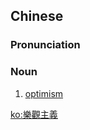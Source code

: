 {{also|乐观主义}}
==Chinese==
{{zh-forms|s=乐观主义|type=22}}

===Pronunciation===
{{zh-pron
|m=lèguānzhǔyì
|c=lok6 gun1 zyu2 ji6
|cat=n
}}

===Noun===
{{zh-noun}}

# [[optimism]]

[[ko:樂觀主義]]